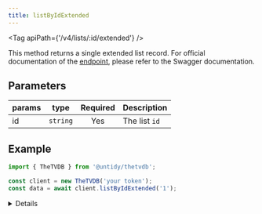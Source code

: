 ```yaml
---
title: listByIdExtended
---
```



<Tag apiPath={'/v4/lists/:id/extended'} />

This method returns a single extended list record. For official documentation of the
[endpoint](https://thetvdb.github.io/v4-api/#/Lists/getListExtended), please refer to the Swagger
documentation.

## Parameters

| params | type     | Required | Description   |
| ------ | -------- | :------: | ------------- |
| id     | `string` |   Yes    | The list `id` |

## Example

```js {4}
import { TheTVDB } from '@untidy/thetvdb';

const client = new TheTVDB('your token');
const data = await client.listByIdExtended('1');
```

<Details>

```js
{
  status: 'success',
  data: {
    id: 1,
    name: 'Scooby-Doo',
    overview:
      'The following is a list of the various media from the Scooby-Doo franchise which includes series, films and specials.',
    url: '1001',
    isOfficial: false,
    nameTranslations: ['eng'],
    overviewTranslations: ['eng'],
    // ...
  },
};
```

</Details>
